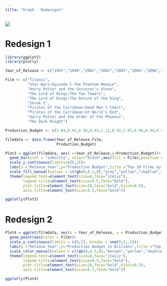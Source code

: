 ```yaml
---
title: "Graph - Redesigns"
---
```


![](Bad Graph 2.jpg)

# Redesign 1

```r
library(ggplot2)
library(plotly)

Year_of_Release <- c("1997","1999","2001","2002","2003","2004","2006","2007","2007","2008")

Film <- c("Titanic",
          "Star Wars:Episode I-The Phantom Menace",
          "Harry Potter and the Sorcerer's Stone",
          "The Lord of Rings:The Two Towers",
          "The Lord of Rings:The Return of the King",
          "Shrek 2",
          "Pirates of the Carribean:Dead Man's Chest",
          "Pirates of the Carribean:At World's End",
          "Harry Potter and the Order of the Phoenix",
          "The Dark Knight")

Production_Budget <- c(1.84,0.92,0.98,0.93,1.12,0.92,1.07,0.96,0.94,0.95)

filmdata <- data.frame(Year_of_Release,Film,
                       Production_Budget)

Plot3 = ggplot(filmdata, aes( x=Year_of_Release,y=Production_Budget))+
  geom_bar(stat = "identity", color="black",aes(fill = Film),position = "dodge")+
  scale_y_continuous(limits=c(0,2))+
  labs(x ="Release Year",y="Production Budget",title ="Top 10 Films by Worldwide Grosses")+
  scale_fill_manual(values = c(rgb(0,0.3,0),"grey","yellow","skyblue","orange","blue","purple","green","pink","red"))+
  theme(legend.text=element_text(size=8,face="italic"),
        legend.title=element_text(size=8.5,face="bold"),
        plot.title=element_text(size=10,face="bold",hjust=0.5),
        axis.title=element_text(size=8.5,face="bold"))

ggplotly(Plot3)
```

# Redesign 2

```r
Plot4 = ggplot(filmdata, aes(x = Year_of_Release, y = Production_Budget)) + 
  geom_point(aes(color = Film))+
  scale_y_continuous(limits = c(0,2), breaks = seq(0,2,.1))+
  labs(x ="Release Year",y="Production Budget in Billions",title ="Top 10 Films by Worldwide Grosses")+
  scale_color_manual(values = c(rgb(0,0.5,0),"maroon","yellow","skyblue","orange","blue","purple","green","pink","red"))+
  theme(legend.text=element_text(size=8,face="italic"),
        legend.title=element_text(size=8.5,face="bold"),
        plot.title=element_text(size=10,face="bold",hjust=0.5),
        axis.title=element_text(size=8.5,face="bold"))

ggplotly(Plot4)
```
